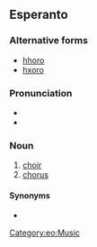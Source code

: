 {{also|horo|horō|hōrō}}
==Esperanto==

===Alternative forms===
* [[hhoro]] {{qualifier|H-system spelling}}
* [[hxoro]] {{qualifier|X-system spelling}}

===Pronunciation===
* {{IPA|/ˈxoro/|lang=eo}}
* {{hyphenation|ĥo|ro|lang=eo}}

===Noun===
{{eo-head}}

# [[choir]]
# [[chorus]]

====Synonyms====
* {{l|eo|koruso}}

[[Category:eo:Music]]